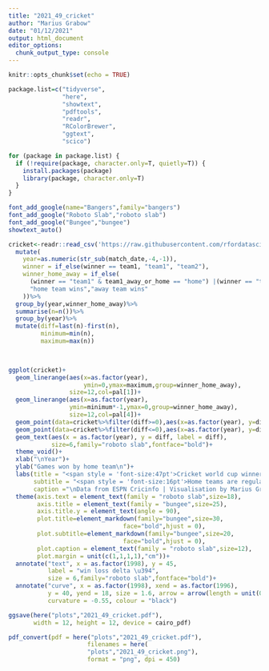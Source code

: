 ```yaml
---
title: "2021_49_cricket"
author: "Marius Grabow"
date: "01/12/2021"
output: html_document
editor_options: 
  chunk_output_type: console
---
```


```r
knitr::opts_chunk$set(echo = TRUE)

package.list=c("tidyverse",
               "here",
               "showtext",
               "pdftools",
               "readr",
               "RColorBrewer",
               "ggtext",
               "scico")

for (package in package.list) {
  if (!require(package, character.only=T, quietly=T)) {
    install.packages(package)
    library(package, character.only=T)
  }
}

font_add_google(name="Bangers",family="bangers")
font_add_google("Roboto Slab","roboto slab")
font_add_google("Bungee","bungee")
showtext_auto()

```

```r
cricket<-readr::read_csv('https://raw.githubusercontent.com/rfordatascience/tidytuesday/master/data/2021/2021-11-30/matches.csv')%>% filter(team1_away_or_home!=team2_home_away)%>%
  mutate(
    year=as.numeric(str_sub(match_date,-4,-1)),
    winner = if_else(winner == team1, "team1", "team2"),
    winner_home_away = if_else(
      (winner == "team1" & team1_away_or_home == "home") |(winner == "team2" & team2_home_away == "home"),
      "home team wins","away team wins"
    ))%>%
  group_by(year,winner_home_away)%>%
  summarise(n=n())%>%
  group_by(year)%>%
  mutate(diff=last(n)-first(n),
         minimum=min(n),
         maximum=max(n))

 

ggplot(cricket)+
  geom_linerange(aes(x=as.factor(year),
                     ymin=0,ymax=maximum,group=winner_home_away),
                 size=12,col=pal[1])+
  geom_linerange(aes(x=as.factor(year),
                 ymin=minimum*-1,ymax=0,group=winner_home_away),
                 size=12,col=pal[4])+
  geom_point(data=cricket%>%filter(diff>=0),aes(x=as.factor(year), y=diff), size=18, shape=18, col=pal[1])+
  geom_point(data=cricket%>%filter(diff<=0),aes(x=as.factor(year), y=diff), size=18, shape=18, col=pal[4])+
  geom_text(aes(x = as.factor(year), y = diff, label = diff),
            size=6,family="roboto slab",fontface="bold")+
  theme_void()+
  xlab("\nYear")+
  ylab("Games won by home team\n")+
  labs(title = "<span style = 'font-size:47pt'>Cricket world cup winners<br> ",
       subtitle = "<span style = 'font-size:16pt'>Home teams are regularly <span style = 'color: #3B9AB2;'>winning</span> more games than <span style = 'color: #E1AF00;'>losing</span> against away teams<br> ",
       caption ="\nData from ESPN Cricinfo | Visualisation by Marius Grabow")+
  theme(axis.text = element_text(family = "roboto slab",size=18),
        axis.title = element_text(family = "bungee",size=25),
        axis.title.y = element_text(angle = 90),
        plot.title=element_markdown(family="bungee",size=30,
                                face="bold",hjust = 0),
        plot.subtitle=element_markdown(family="bungee",size=20,
                                face="bold",hjust = 0),
        plot.caption = element_text(family = "roboto slab",size=12), 
        plot.margin = unit(c(1,1,1,1),"cm"))+
  annotate("text", x = as.factor(1998), y = 45,
           label = "win loss delta \u394",
           size = 6,family="roboto slab",fontface="bold")+
  annotate("curve", x = as.factor(1998), xend = as.factor(1996),
           y = 40, yend = 18, size = 1.6, arrow = arrow(length = unit(0.1, "cm")),
           curvature = -0.55, colour = "black")

ggsave(here("plots","2021_49_cricket.pdf"),
       width = 12, height = 12, device = cairo_pdf)

pdf_convert(pdf = here("plots","2021_49_cricket.pdf"),
                      filenames = here(
                      "plots","2021_49_cricket.png"),
                      format = "png", dpi = 450)

```
